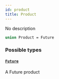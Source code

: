 ```yaml
---
id: product
title: Product
---
```



No description

```graphql
union Product = Future
```


### Possible types

#### [`Future`](/docs/testnet/graphql/objects/future) 

A Future product




